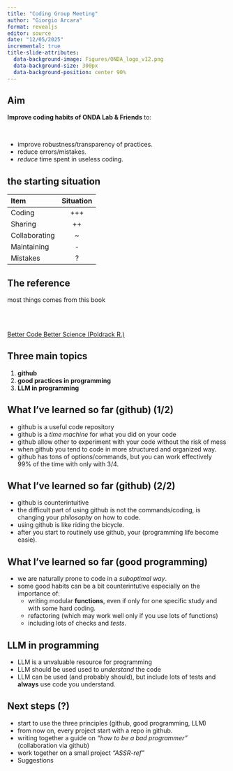 ```yaml
---
title: "Coding Group Meeting"
author: "Giorgio Arcara"
format: revealjs
editor: source
date: "12/05/2025"
incremental: true
title-slide-attributes:
  data-background-image: Figures/ONDA_logo_v12.png
  data-background-size: 300px
  data-background-position: center 90%
---
```



## Aim

**Improve coding habits of ONDA Lab & Friends** to:

<br>

- improve robustness/transparency of practices.
- reduce errors/mistakes.
- _reduce_ time spent in useless coding.

## the starting situation
| Item   | Situation |
|:--------|:-------:|
| Coding |   +++  | 
| Sharing |  ++   | 
| Collaborating   |   ~   | 
| Maintaining   |   -   | 
| Mistakes   |   ?   | 


## The reference
most things comes from this book

<br>
<br>

[Better Code Better Science (Poldrack R.)](https://poldrack.github.io/BetterCodeBetterScience/frontmatter.html)



## Three main topics

1. **github**
2. **good practices in programming**
3. **LLM in programming**



## What I've learned so far (github) (1/2)

- github is a useful code repository
- github is a _time machine_ for what you did on your code
- github allow other to experiment with your code without the risk of mess
- when github you tend to code in more structured and organized way.
- github has tons of options/commands, but you can work effectively 99% of the time with only with 3/4.


## What I've learned so far (github) (2/2)

- github is counterintuitive
- the difficult part of using github is not the commands/coding, is changing your _philosophy_ on how to code.
- using github is like riding the bicycle.
- after you start to routinely use github, your (programming life become easie).

## What I've learned so far (good programming)

- we are naturally prone to code in a _suboptimal way_.
- some good habits can be a bit counterintutive especially on the importance of:
  - writing modular **functions**, even if only for one specific study and with some hard coding.
  - refactoring (which may work well only if you use lots of functions)
  - including lots of checks and _tests_.
  
## LLM in programming

- LLM is a unvaluable resource for programming
- LLM should be used used to _understand_ the code
- LLM can be used (and probably should), but include lots of tests and **always** use code you understand.
  

## Next steps (?)

- start to use the three principles (github, good programming, LLM)
- from now on, every project start with a repo in github.
- writing together a guide on _"how to be a bad programmer"_ (collaboration via github)
- work together on a small project _"ASSR-ref"_
- Suggestions
  
